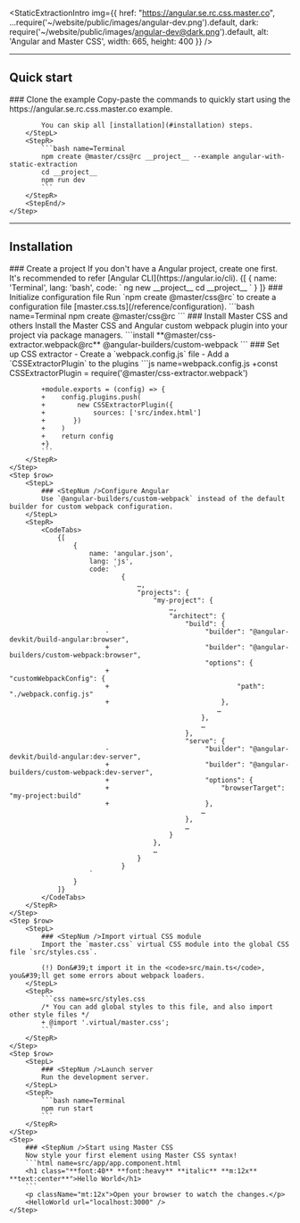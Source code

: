 
<StaticExtractionIntro img={{
    href: "https://angular.se.rc.css.master.co",
    ...require('~/website/public/images/angular-dev.png').default,
    dark: require('~/website/public/images/angular-dev@dark.png').default,
    alt: 'Angular and Master CSS',
    width: 665, height: 400 }} />

---

## Quick start
<StepSection>
    <Step $row>
        <StepL>
            ### <StepNum />Clone the example
            Copy-paste the commands to quickly start using the https://angular.se.rc.css.master.co example.

            You can skip all [installation](#installation) steps.
        </StepL>
        <StepR>
            ```bash name=Terminal
            npm create @master/css@rc __project__ --example angular-with-static-extraction
            cd __project__
            npm run dev
            ```
        </StepR>
        <StepEnd/>
    </Step>
</StepSection>

---

## Installation

<StepSection>
    <Step $row>
        <StepL>
            ### <StepNum />Create a project
            If you don&#39;t have a Angular project, create one first. It&#39;s recommended to refer [Angular CLI](https://angular.io/cli).
        </StepL>
        <StepR>
            <CodeTabs>
                {[
                    {
                        name: 'Terminal',
                        lang: 'bash',
                        code: `
                            ng new __project__
                            cd __project__
                        `
                    }
                ]}
            </CodeTabs>
        </StepR>
    </Step>
    <Step $row>
        <StepL>
            ### <StepNum />Initialize configuration file
            Run `npm create @master/css@rc` to create a configuration file [master.css.ts](/reference/configuration).
        </StepL>
        <StepR>
            ```bash name=Terminal
            npm create @master/css@rc
            ```
        </StepR>
    </Step>
    <Step $row>
        <StepL>
            ### <StepNum />Install Master CSS and others
            Install the Master CSS and Angular custom webpack plugin into your project via package managers.
        </StepL>
        <StepR>
            ```install
            **@master/css-extractor.webpack@rc** @angular-builders/custom-webpack
            ```
        </StepR>
    </Step>
    <Step $row>
        <StepL>
            ### <StepNum />Set up CSS extractor
            - Create a `webpack.config.js` file
            - Add a `CSSExtractorPlugin` to the plugins
        </StepL>
        <StepR>
            ```js name=webpack.config.js
            +const CSSExtractorPlugin = require('@master/css-extractor.webpack')

            +module.exports = (config) => {
            +    config.plugins.push(
            +        new CSSExtractorPlugin({
            +            sources: ['src/index.html']
            +       })
            +    )
            +    return config
            +}
            ```
        </StepR>
    </Step>
    <Step $row>
        <StepL>
            ### <StepNum />Configure Angular
            Use `@angular-builders/custom-webpack` instead of the default builder for custom webpack configuration.
        </StepL>
        <StepR>
            <CodeTabs>
                {[
                    {
                        name: 'angular.json',
                        lang: 'js',
                        code: `
                                {
                                    …,
                                    "projects": {
                                        "my-project": {
                                            …,
                                            "architect": {
                                                "build": {
                            -                        "builder": "@angular-devkit/build-angular:browser",
                            +                        "builder": "@angular-builders/custom-webpack:browser",
                                                     "options": {
                            +                            "customWebpackConfig": {
                            +                                "path": "./webpack.config.js"
                            +                            },
                                                        …
                                                    },
                                                    …
                                                },
                                                "serve": {
                            -                        "builder": "@angular-devkit/build-angular:dev-server",
                            +                        "builder": "@angular-builders/custom-webpack:dev-server",
                            +                        "options": {
                            +                            "browserTarget": "my-project:build"
                            +                        },
                                                    …
                                                },
                                                …
                                            }
                                        },
                                        …
                                    }
                                }
                        `
                    }
                ]}
            </CodeTabs>
        </StepR>
    </Step>
    <Step $row>
        <StepL>
            ### <StepNum />Import virtual CSS module
            Import the `master.css` virtual CSS module into the global CSS file `src/styles.css`.

            (!) Don&#39;t import it in the <code>src/main.ts</code>, you&#39;ll get some errors about webpack loaders.
        </StepL>
        <StepR>
            ```css name=src/styles.css
            /* You can add global styles to this file, and also import other style files */
            + @import '.virtual/master.css';
            ```
        </StepR>
    </Step>
    <Step $row>
        <StepL>
            ### <StepNum />Launch server
            Run the development server.
        </StepL>
        <StepR>
            ```bash name=Terminal
            npm run start
            ```
        </StepR>
    </Step>
    <Step>
        ### <StepNum />Start using Master CSS
        Now style your first element using Master CSS syntax!
        ```html name=src/app/app.component.html
        <h1 class="**font:40** **font:heavy** **italic** **m:12x** **text:center**">Hello World</h1>
        ```
        <p className="mt:12x">Open your browser to watch the changes.</p>
        <HelloWorld url="localhost:3000" />
    </Step>
</StepSection>